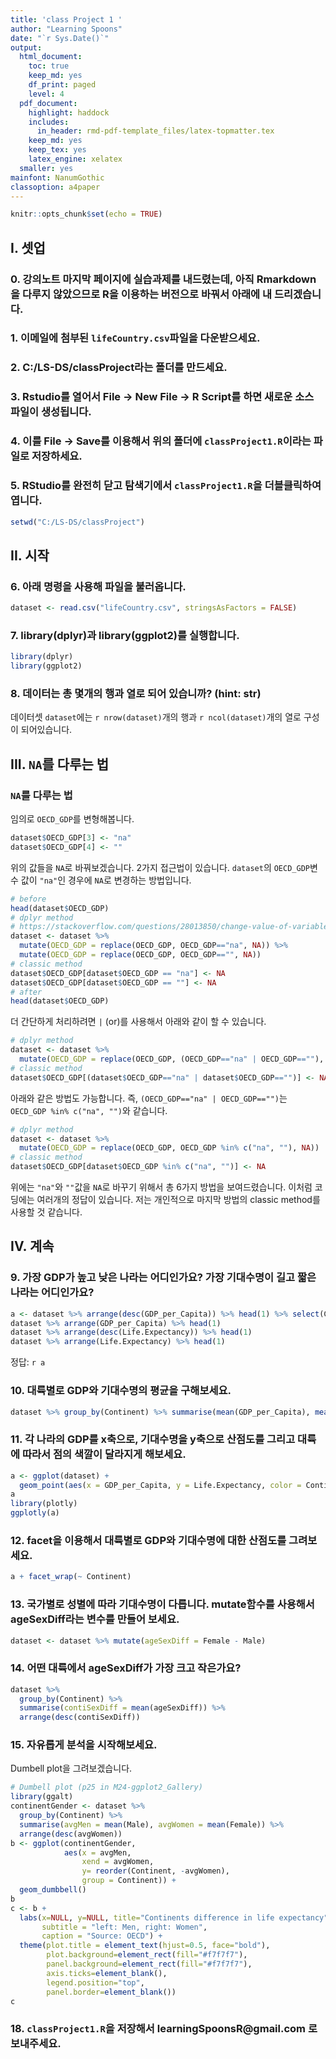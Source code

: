 ```yaml
---
title: 'class Project 1 '
author: "Learning Spoons"
date: "`r Sys.Date()`"
output:
  html_document:
    toc: true  
    keep_md: yes
    df_print: paged
    level: 4
  pdf_document:
    highlight: haddock
    includes:
      in_header: rmd-pdf-template_files/latex-topmatter.tex
    keep_md: yes
    keep_tex: yes
    latex_engine: xelatex
  smaller: yes
mainfont: NanumGothic
classoption: a4paper
---
```


```r
knitr::opts_chunk$set(echo = TRUE)
```

## I. 셋업    

### 0. 강의노트 마지막 페이지에 실습과제를 내드렸는데, 아직 Rmarkdown을 다루지 않았으므로 R을 이용하는 버전으로 바꿔서 아래에 내 드리겠습니다.  

### 1. 이메일에 첨부된 `lifeCountry.csv`파일을 다운받으세요.  


### 2. C:/LS-DS/classProject라는 폴더를 만드세요.  


### 3. Rstudio를 열어서 File -> New File -> R Script를 하면 새로운 소스 파일이 생성됩니다.  


### 4. 이를 File -> Save를 이용해서 위의 폴더에 `classProject1.R`이라는 파일로 저장하세요.   


### 5. RStudio를 완전히 닫고 탐색기에서 `classProject1.R`을 더블클릭하여 엽니다.  


```r
setwd("C:/LS-DS/classProject")
```

## II. 시작  

### 6. 아래 명령을 사용해 파일을 불러옵니다.  

```r
dataset <- read.csv("lifeCountry.csv", stringsAsFactors = FALSE)
```

### 7. library(dplyr)과 library(ggplot2)를 실행합니다.

```r
library(dplyr)
library(ggplot2)
```

### 8. 데이터는 총 몇개의 행과 열로 되어 있습니까? (hint: str)

데이터셋 `dataset`에는 `r nrow(dataset)`개의 행과 `r ncol(dataset)`개의 열로 구성이 되어있습니다.  

## III. `NA`를 다루는 법  

### `NA`를 다루는 법    

임의로 `OECD_GDP`를 변형해봅니다.  

```r
dataset$OECD_GDP[3] <- "na"
dataset$OECD_GDP[4] <- ""
```

위의 값들을 `NA`로 바꿔보겠습니다. 2가지 접근법이 있습니다. `dataset`의 `OECD_GDP`변수 값이 `"na"`인 경우에 `NA`로 변경하는 방법입니다.  

```r
# before 
head(dataset$OECD_GDP)
# dplyr method  
# https://stackoverflow.com/questions/28013850/change-value-of-variable-with-dplyr
dataset <- dataset %>% 
  mutate(OECD_GDP = replace(OECD_GDP, OECD_GDP=="na", NA)) %>% 
  mutate(OECD_GDP = replace(OECD_GDP, OECD_GDP=="", NA))  
# classic method    
dataset$OECD_GDP[dataset$OECD_GDP == "na"] <- NA
dataset$OECD_GDP[dataset$OECD_GDP == ""] <- NA
# after 
head(dataset$OECD_GDP)
```

더 간단하게 처리하려면 `|` (or)를 사용해서 아래와 같이 할 수 있습니다.  

```r
# dplyr method  
dataset <- dataset %>% 
  mutate(OECD_GDP = replace(OECD_GDP, (OECD_GDP=="na" | OECD_GDP==""), NA)) 
# classic method    
dataset$OECD_GDP[(dataset$OECD_GDP=="na" | dataset$OECD_GDP=="")] <- NA
```

아래와 같은 방법도 가능합니다. 즉, `(OECD_GDP=="na" | OECD_GDP=="")`는 `OECD_GDP %in% c("na", "")`와 같습니다.   

```r
# dplyr method  
dataset <- dataset %>% 
  mutate(OECD_GDP = replace(OECD_GDP, OECD_GDP %in% c("na", ""), NA)) 
# classic method  
dataset$OECD_GDP[dataset$OECD_GDP %in% c("na", "")] <- NA
```

위에는 `"na"`와 `""`값을 `NA`로 바꾸기 위해서 총 6가지 방법을 보여드렸습니다. 이처럼 코딩에는 여러개의 정답이 있습니다. 저는 개인적으로 마지막 방법의 classic method를 사용할 것 같습니다.  

## IV. 계속    

### 9. 가장 GDP가 높고 낮은 나라는 어디인가요? 가장 기대수명이 길고 짧은 나라는 어디인가요?  

```r
a <- dataset %>% arrange(desc(GDP_per_Capita)) %>% head(1) %>% select(Country)
dataset %>% arrange(GDP_per_Capita) %>% head(1)
dataset %>% arrange(desc(Life.Expectancy)) %>% head(1)
dataset %>% arrange(Life.Expectancy) %>% head(1)
```

정답: `r a`  

### 10. 대륙별로 GDP와 기대수명의 평균을 구해보세요.

```r
dataset %>% group_by(Continent) %>% summarise(mean(GDP_per_Capita), mean(Life.Expectancy))
```

### 11. 각 나라의 GDP를 x축으로, 기대수명을 y축으로 산점도를 그리고 대륙에 따라서 점의 색깔이 달라지게 해보세요.

```r
a <- ggplot(dataset) + 
  geom_point(aes(x = GDP_per_Capita, y = Life.Expectancy, color = Continent))
a
library(plotly)
ggplotly(a)
```

### 12. facet을 이용해서 대륙별로 GDP와 기대수명에 대한 산점도를 그려보세요. 

```r
a + facet_wrap(~ Continent)
```

### 13. 국가별로 성별에 따라 기대수명이 다릅니다. mutate함수를 사용해서 ageSexDiff라는 변수를 만들어 보세요.

```r
dataset <- dataset %>% mutate(ageSexDiff = Female - Male)
```

### 14. 어떤 대륙에서 ageSexDiff가 가장 크고 작은가요? 

```r
dataset %>% 
  group_by(Continent) %>% 
  summarise(contiSexDiff = mean(ageSexDiff)) %>% 
  arrange(desc(contiSexDiff))
```

### 15. 자유롭게 분석을 시작해보세요.

Dumbell plot을 그려보겠습니다.  

```r
# Dumbell plot (p25 in M24-ggplot2_Gallery)
library(ggalt)
continentGender <- dataset %>% 
  group_by(Continent) %>% 
  summarise(avgMen = mean(Male), avgWomen = mean(Female)) %>% 
  arrange(desc(avgWomen))
b <- ggplot(continentGender, 
            aes(x = avgMen, 
                xend = avgWomen, 
                y= reorder(Continent, -avgWomen), 
                group = Continent)) +
  geom_dumbbell()
b
c <- b + 
  labs(x=NULL, y=NULL, title="Continents difference in life expectancy",
       subtitle = "left: Men, right: Women",
       caption = "Source: OECD") +
  theme(plot.title = element_text(hjust=0.5, face="bold"),
        plot.background=element_rect(fill="#f7f7f7"),
        panel.background=element_rect(fill="#f7f7f7"),
        axis.ticks=element_blank(),
        legend.position="top",
        panel.border=element_blank())
c
```

### 18. `classProject1.R`을 저장해서 learningSpoonsR@gmail.com 로 보내주세요.    


